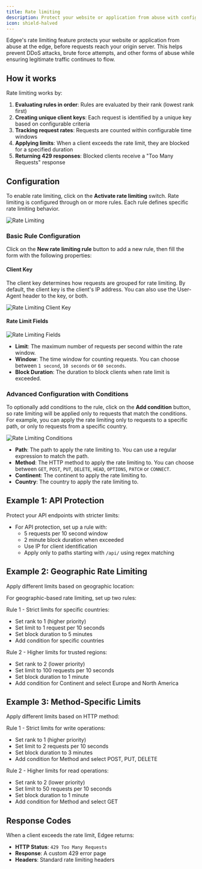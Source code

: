 ```yaml
---
title: Rate limiting
description: Protect your website or application from abuse with configurable rate limiting at the edge
icon: shield-halved
---
```



<EdgeeSdk />

Edgee's rate limiting feature protects your website or application from abuse at the edge, before requests reach your origin server. 
This helps prevent DDoS attacks, brute force attempts, and other forms of abuse while ensuring legitimate traffic continues to flow.

## How it works

Rate limiting works by:

1. **Evaluating rules in order**: Rules are evaluated by their rank (lowest rank first)
2. **Creating unique client keys**: Each request is identified by a unique key based on configurable criteria
3. **Tracking request rates**: Requests are counted within configurable time windows
4. **Applying limits**: When a client exceeds the rate limit, they are blocked for a specified duration
5. **Returning 429 responses**: Blocked clients receive a "Too Many Requests" response

## Configuration

To enable rate limiting, click on the **Activate rate limiting** switch.
Rate limiting is configured through on or more rules. Each rule defines specific rate limiting behavior.

<Frame caption="Go to your project > Security > Rate limiting to configure rate limiting.">
  <img
    src="/images/rate-limiting.png"
    alt="Rate Limiting"
    align={"center"}
  />
</Frame>

### Basic Rule Configuration

Click on the **New rate limiting rule** button to add a new rule, then fill the form with the following properties:

#### Client Key

The client key determines how requests are grouped for rate limiting.
By default, the client key is the client's IP address. You can also use the User-Agent header to the key, or both.

<Frame>
  <img
    src="/images/rate-limiting-client-key.png"
    alt="Rate Limiting Client Key"
    align={"center"}
  />
</Frame>

#### Rate Limit Fields

<Frame>
  <img
    src="/images/rate-limiting-fields.png"
    alt="Rate Limiting Fields"
    align={"center"}
  />
</Frame>

- **Limit**: The maximum number of requests per second within the rate window.
- **Window**: The time window for counting requests. You can choose between `1 second`, `10 seconds` or `60 seconds`.
- **Block Duration**: The duration to block clients when rate limit is exceeded.



### Advanced Configuration with Conditions

To optionally add conditions to the rule, click on the **Add condition** button, so rate limiting will be applied only to requests that match the conditions.
For example, you can apply the rate limiting only to requests to a specific path, or only to requests from a specific country.

<Frame>
  <img
    src="/images/rate-limiting-conditions.png"
    alt="Rate Limiting Conditions"
    align={"center"}
  />
</Frame>

- **Path**: The path to apply the rate limiting to. You can use a regular expression to match the path.
- **Method**: The HTTP method to apply the rate limiting to. You can choose between `GET`, `POST`, `PUT`, `DELETE`, `HEAD`, `OPTIONS`, `PATCH` or `CONNECT`.
- **Continent**: The continent to apply the rate limiting to.
- **Country**: The country to apply the rate limiting to.

## Example 1: API Protection

Protect your API endpoints with stricter limits:

- For API protection, set up a rule with:
  - 5 requests per 10 second window
  - 2 minute block duration when exceeded 
  - Use IP for client identification
  - Apply only to paths starting with `/api/` using regex matching

## Example 2: Geographic Rate Limiting

Apply different limits based on geographic location:

For geographic-based rate limiting, set up two rules:

Rule 1 - Strict limits for specific countries:
- Set rank to 1 (higher priority)
- Set limit to 1 request per 10 seconds
- Set block duration to 5 minutes
- Add condition for specific countries

Rule 2 - Higher limits for trusted regions:
- Set rank to 2 (lower priority) 
- Set limit to 100 requests per 10 seconds
- Set block duration to 1 minute
- Add condition for Continent and select Europe and North America


## Example 3: Method-Specific Limits

Apply different limits based on HTTP method:

Rule 1 - Strict limits for write operations:
- Set rank to 1 (higher priority)
- Set limit to 2 requests per 10 seconds
- Set block duration to 3 minutes
- Add condition for Method and select POST, PUT, DELETE

Rule 2 - Higher limits for read operations:
- Set rank to 2 (lower priority)
- Set limit to 50 requests per 10 seconds 
- Set block duration to 1 minute
- Add condition for Method and select GET

## Response Codes

When a client exceeds the rate limit, Edgee returns:

- **HTTP Status**: `429 Too Many Requests`
- **Response**: A custom 429 error page
- **Headers**: Standard rate limiting headers
